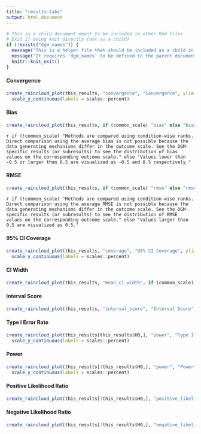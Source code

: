 ```yaml
---
title: "results-tabs"
output: html_document
---
```


```r
# This is a child document meant to be included in other Rmd files
# Exit if being knit directly (not as a child)
if (!exists("dgm_names")) {
  message("This is a helper file that should be included as a child in other Rmd documents.")
  message("It requires 'dgm_names' to be defined in the parent document.")
  knitr::knit_exit()
}
```


#### Convergence

```r
create_raincloud_plot(this_results, "convergence", "Convergence", ylim_range = c(0, 1)) +
  scale_y_continuous(labels = scales::percent)
```

#### Bias

```r
create_raincloud_plot(this_results, if (common_scale) "bias" else "bias_rank", if (common_scale) "Bias" else "Rank(Bias)" , ylim_range = if (common_scale) c(-0.5, 0.5), reference_line = if (common_scale) 0)
```

`r if (!common_scale) "Methods are compared using condition-wise ranks. Direct comparison using the average bias is not possible because the data generating mechanisms differ in the outcome scale. See the DGM-specific results (or subresults) to see the distribution of bias values on the corresponding outcome scale." else "Values lower than -0.5 or larger than 0.5 are visualized as -0.5 and 0.5 respectively."`

#### RMSE

```r
create_raincloud_plot(this_results, if (common_scale) "rmse" else "rmse_rank",  if (common_scale) "RMSE" else "Rank(RMSE)", ylim_range = if (common_scale) c(0, 0.5), reference_line = if (common_scale) 0)
```

`r if (!common_scale) "Methods are compared using condition-wise ranks. Direct comparison using the average RMSE is not possible because the data generating mechanisms differ in the outcome scale. See the DGM-specific results (or subresults) to see the distribution of RMSE values on the corresponding outcome scale." else "Values larger than 0.5 are visualized as 0.5."`

#### 95% CI Coverage

```r
create_raincloud_plot(this_results, "coverage", "95% CI Coverage", ylim_range = c(0, 1), reference_line = 0.95) +
  scale_y_continuous(labels = scales::percent)
```

#### CI Width

```r
create_raincloud_plot(this_results, "mean_ci_width", if (common_scale) "CI Width" else "Rank(CI Width)")
```

#### Interval Score

```r
create_raincloud_plot(this_results, "interval_score", "Interval Score", ylim_range = c(0, 100))
```


#### Type I Error Rate

```r
create_raincloud_plot(this_results[this_results$H0,], "power", "Type I Error Rate", ylim_range = c(0, 1), reference_line = 0.05) +
  scale_y_continuous(labels = scales::percent)
```

#### Power

```r
create_raincloud_plot(this_results[!this_results$H0,], "power", "Power", ylim_range = c(0, 1)) +
  scale_y_continuous(labels = scales::percent)
```

#### Positive Likelihood Ratio

```r
create_raincloud_plot(this_results[!this_results$H0,], "positive_likelihood_ratio", "Positive Likelihood Ratio")
```

#### Negative Likelihood Ratio

```r
create_raincloud_plot(this_results[!this_results$H0,], "negative_likelihood_ratio", "Negative Likelihood Ratio")
```
